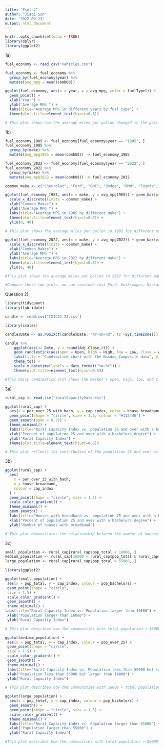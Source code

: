 ```yaml
---
title: "Pset-2"
author: "Jiaqi Sun"
date: "2022-09-23"
output: html_document
---
```


```r
knitr::opts_chunk$set(echo = TRUE)
library(dplyr)
library(ggplot2)
```

1a)
```r
fuel_economy <- read.csv("vehicles.csv")

fuel_economy <- fuel_economy %>%
  group_by(fuel_economy$year) %>%
  mutate(avg_mpg = mean(comb08))

ggplot(fuel_economy, aes(x = year, y = avg_mpg, color = fuelType1)) + 
  geom_point() + 
  xlab("Year") + 
  ylab("Average MPG ") +
  labs(title="Average MPG in different years by fuel type") +
  theme(plot.title=element_text(hjust=0.5))

# This plot shows how the average miles per gallon changed in the past 40 years with respect to different type of fuel, vehicles with fuel type Electricity and premium gasoline tends to have higher average miles per gallon.
```


1b)
```r
fuel_economy_1985 <- fuel_economy[fuel_economy$year == "1985", ]
fuel_economy_1985 %>%
  group_by(make) %>%
  mutate(avg_mpg1985 = mean(comb08)) -> fuel_economy_1985

fuel_economy_2022 <- fuel_economy[fuel_economy$year == "2022", ]
fuel_economy_2022 %>%
  group_by(make) %>%
  mutate(avg_mpg2022 = mean(comb08)) -> fuel_economy_2022

common_make <- c("Chevrolet", "Ford", "GMC", "Dodge", "BMW", "Toyota", "Mercedes-Benz", "Nissan", "Porsche", "Volkswagen")

ggplot(fuel_economy_1985, aes(x = make, y = avg_mpg1985)) + geom_bar(position="dodge", stat="identity") +
  scale_x_discrete(limits = common_make) +
  xlab("Common Makes") + 
  ylab("Average MPG ") +
  labs(title="Average MPG in 1985 by different make") +
  theme(plot.title=element_text(hjust=0.5)) +
  ylim(0, 40)

# This plot shows the average miles per gallon in 1985 for different makes,  GMC is the lowest in miles per gallon while the Toyota is the highest
```


```r
ggplot(fuel_economy_2022, aes(x = make, y = avg_mpg2022)) + geom_bar(position="dodge", stat="identity") +
  scale_x_discrete(limits = common_make) +
  xlab("Common Makes") + 
  ylab("Average MPG ") +
  labs(title="Average MPG in 2022 by different make") +
  theme(plot.title=element_text(hjust=0.5)) +
  ylim(0, 40)

#This plot shows the average miles per gallon in 2022 for different makes,  GMC is the lowest in miles per gallon while the Volkswagen is the highest

#Compare these two plots, we can conclude that Ford, Volkswagen, Nissan made huge progress.
```

Question 2)
```r
library(tidyquant)
library(lubridate)
```

```r
candle <- read.csv("IXIC21-22.csv")

library(scales)

candle$Date <- as.POSIXct(candle$Date, "%Y-%m-%d", tz =Sys.timezone())

candle %>%
    ggplot(aes(x= Date, y = round(Adj.Close,0))) +
    geom_candlestick(aes(open = Open, high = High, low = Low, close = Adj.Close)) +
    labs(title = "Candlestick chart with the Nasdaq Composite data", y = "Ajust Closing Price", x = "Date") + 
    theme_tq() + 
    scale_x_datetime(labels = date_format("%m-%Y")) + 
    theme(plot.title=element_text(hjust=0.5))

#This daily candlestick plot shows the market's open, high, low, and close price for the day from September 20, 2021 to September 20, 2022
```

3a)
```r
rural_cap <- read.csv("ruralCapacityData.csv")

ggplot(rural_cap) +
  aes(x = per_over_25_with_bach, y = cap_index, color = house_broadband) +
  geom_point(shape = "circle", size = 1.5, colour = "#112446") +
  geom_smooth(span = 0.75) +
  theme_minimal() +
  labs(title="Rural Capacity Index vs. population 25 and over with a bachelors degree") +
  xlab("Percent of population 25 and over with a bachelors degree") +
  ylab("Rural Capacity Index") +
  theme(plot.title=element_text(hjust=0.5))

# This plot reflects the contribution of the population 25 and over with a bachelors degree to the Rural Capacity Index, it is positive correlated.
```

3b)
```r
ggplot(rural_cap) +
  aes(
    x = per_over_25_with_bach,
    y = house_broadband,
    colour = cap_index
  ) +
  geom_point(shape = "circle", size = 1.5) +
  scale_color_gradient() +
  theme_minimal() +
  geom_smooth() +
  labs(title="Houses with broadband vs. population 25 and over with a bachelors degree") +
  xlab("Percent of population 25 and over with a bachelors degree") +
  ylab("Number of houses with broadband")

# This plot demonstrates the relationship between the number of houses with broadband and the percent of adults, 25 and older, with bachelor degrees, colored by rural capacity indexes
```

3c)
```r
small_population <- rural_cap[rural_cap$pop_total < 16000, ]
medium_population <- rural_cap[16000 < rural_cap$pop_total & rural_cap$pop_total < 55000, ]
large_population <- rural_cap[rural_cap$pop_total > 55000, ]

library(ggplot2)

ggplot(small_population) +
 aes(x = pop_total, y = cap_index, colour = pop_bachelors) +
 geom_point(shape = "circle", 
 size = 1.5) +
 scale_color_gradient() +
 geom_smooth() +
 theme_minimal() + 
labs(title="Rural Capacity Index vs. Population larger than 16000") +
 xlab("Population larger than 16000") +
 ylab("Rural Capacity Index")

# This plot describes how the communities with total population < 16000 contribute to the capacity indexes.In this range, as population goes up, the index goes up too; the higher the percent of bachelors, the higher the index.
```

```r
ggplot(medium_population) +
 aes(x = pop_total, y = cap_index, colour = pop_over_25) +
 geom_point(shape = "circle", 
 size = 1.5) +
 scale_color_gradient() +
 geom_smooth() +
 theme_minimal() +
 labs(title="Rural Capacity Index vs. Population less than 55000 but larger than 16000") +
 xlab("Population less than 55000 but larger than 16000") +
 ylab("Rural Capacity Index")

# This plot describes how the communities with 16000 < total population < 55000 contribute to the capacity indexes. In this range, there is no clear pattern/relationship between the population and index; 
```

```r
ggplot(large_population) +
  aes(x = pop_total, y = cap_index, colour = pop_bachelors) +
  geom_smooth() +
  geom_point(shape = "circle", size = 1.5) +
  scale_color_gradient() +
  theme_minimal() +
  labs(title="Rural Capacity Index vs. Population larger than 55000") +
  xlab("Population larger than 55000") +
  ylab("Rural Capacity Index")

#This plot describes how the communities with total population > 55000 contribute to the capacity indexes.In this range, there is no clear linear relationship between population and index
```


